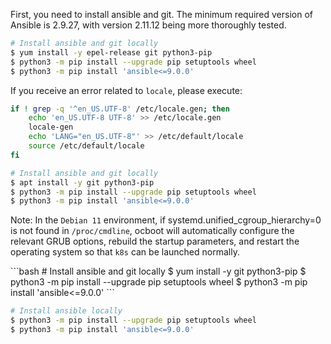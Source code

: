 
First, you need to install ansible and git. The minimum required version of Ansible is 2.9.27, with version 2.11.12 being more thoroughly tested.

<Tabs>
  <TabItem value="CentOS 7" label="CentOS 7" default>

```bash
# Install ansible and git locally
$ yum install -y epel-release git python3-pip
$ python3 -m pip install --upgrade pip setuptools wheel
$ python3 -m pip install 'ansible<=9.0.0'
```

  </TabItem>

  <TabItem value="Debian 10/11" label="Debian 10/11">

If you receive an error related to `locale`, please execute:

```bash
if ! grep -q '^en_US.UTF-8' /etc/locale.gen; then
    echo 'en_US.UTF-8 UTF-8' >> /etc/locale.gen
    locale-gen
    echo 'LANG="en_US.UTF-8"' >> /etc/default/locale
    source /etc/default/locale
fi
```

```bash
# Install ansible and git locally
$ apt install -y git python3-pip
$ python3 -m pip install --upgrade pip setuptools wheel
$ python3 -m pip install 'ansible<=9.0.0'
```

Note: In the `Debian 11` environment, if systemd.unified_cgroup_hierarchy=0 is not found in `/proc/cmdline`, ocboot will automatically configure the relevant GRUB options, rebuild the startup parameters, and restart the operating system so that `k8s` can be launched normally.

  </TabItem>

  <TabItem value="Kylin V10" label="Kylin V10">
```bash
# Install ansible and git locally
$ yum install -y git python3-pip
$ python3 -m pip install --upgrade pip setuptools wheel
$ python3 -m pip install 'ansible<=9.0.0'
```
  </TabItem>

  <TabItem value="Other Operating Systems" label="Other Operating Systems" >

```bash
# Install ansible locally
$ python3 -m pip install --upgrade pip setuptools wheel
$ python3 -m pip install 'ansible<=9.0.0'
```

  </TabItem>
</Tabs>

